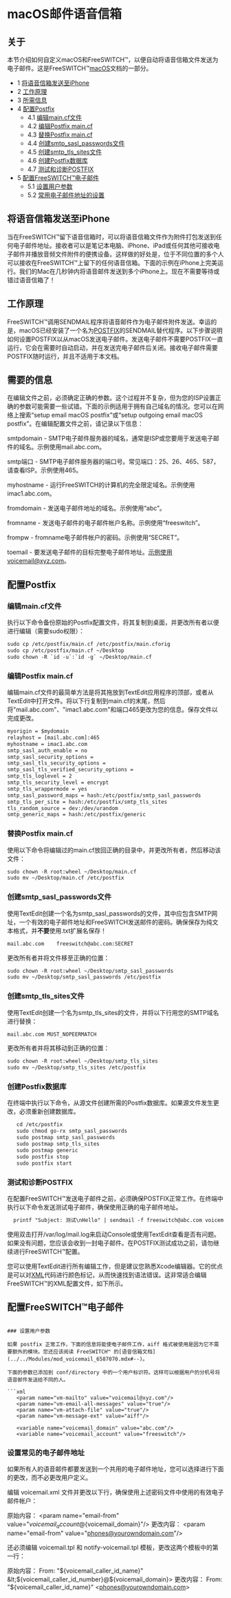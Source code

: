 # macOS邮件语音信箱

## 关于

本节介绍如何自定义macOS和FreeSWITCH™，以便自动将语音信箱文件发送为电子邮件。这是FreeSWITCH™[macOS](./index.mdx#about)文档的一部分。

* 1 [将语音信箱发送至iPhone](#email-voicemail-to-an-iphone)
* 2 [工作原理](#how-this-works)
* 3 [所需信息](#required-information)
* 4 [配置Postfix](#configuring-postfix)  
   * 4.1 [编辑main.cf文件](#editing-the-maincf-file)  
   * 4.2 [编辑Postfix main.cf](#edit-postfix-maincf)  
   * 4.3 [替换Postfix main.cf](#replace-postfix-maincf)  
   * 4.4 [创建smtp_sasl_passwords文件](#create-smtp_sasl_passwords-file)  
   * 4.5 [创建smtp_tls_sites文件](#create-smtp_tls_sites-file)  
   * 4.6 [创建Postfix数据库](#create-the-postfix-databases)  
   * 4.7 [测试和诊断POSTFIX](#test-and-diagnose-postfix)
* 5 [配置FreeSWITCH™电子邮件](#configure-freeswitch-email)  
   * 5.1 [设置用户参数](#setting-user-parameters)  
   * 5.2 [常用电子邮件地址的设置](#settings-for-common-email-address)

## 将语音信箱发送至iPhone

当在FreeSWITCH™留下语音信箱时，可以将语音信箱文件作为附件打包发送到任何电子邮件地址。接收者可以是笔记本电脑、iPhone、iPad或任何其他可接收电子邮件并播放音频文件附件的便携设备。这样做的好处是，位于不同位置的多个人可以接收在FreeSWITCH™上留下的任何语音信箱。下面的示例在iPhone上完美运行。我们的Mac在几秒钟内将语音邮件发送到多个iPhone上。现在不需要等待或错过语音信箱了！

## 工作原理

FreeSWITCH™调用SENDMAIL程序将语音邮件作为电子邮件附件发送。幸运的是，macOS已经安装了一个名为[POSTFIX](http://www.postfix.org/)的SENDMAIL替代程序。以下步骤说明如何设置POSTFIX以从macOS发送电子邮件。发送电子邮件不需要POSTFIX一直运行，它会在需要时自动启动，并在发送完电子邮件后关闭。接收电子邮件需要POSTFIX随时运行，并且不适用于本文档。

## 需要的信息

在编辑文件之前，必须确定正确的参数。这个过程并不复杂，但为您的ISP设置正确的参数可能需要一些试错。下面的示例适用于拥有自己域名的情况。您可以在网络上搜索“setup email macOS postfix”或“setup outgoing email macOS postfix”。在编辑配置文件之前，请记录以下信息：

smtpdomain - SMTP电子邮件服务器的域名，通常是ISP或您要用于发送电子邮件的域名。示例使用mail.abc.com。

smtp端口 - SMTP电子邮件服务器的端口号。常见端口：25、26、465、587，请查看ISP。示例使用465。

myhostname - 运行FreeSWITCH的计算机的完全限定域名。示例使用imac1.abc.com。

fromdomain - 发送电子邮件地址的域名。示例使用“abc”。

fromname - 发送电子邮件的电子邮件帐户名称。示例使用“freeswitch”。

frompw - fromname电子邮件帐户的密码。示例使用“SECRET”。

toemail - 要发送电子邮件的目标完整电子邮件地址。示例使用voicemail@xyz.com。

## 配置Postfix

### 编辑main.cf文件

执行以下命令备份原始的Postfix配置文件，将其复制到桌面，并更改所有者以便进行编辑（需要sudo权限）：

```xml
sudo cp /etc/postfix/main.cf /etc/postfix/main.cforig
sudo cp /etc/postfix/main.cf ~/Desktop
sudo chown -R `id -u`:`id -g` ~/Desktop/main.cf
```

### 编辑Postfix main.cf

编辑main.cf文件的最简单方法是将其拖放到TextEdit应用程序的顶部，或者从TextEdit中打开文件。将以下行复制到main.cf的末尾，然后将"mail.abc.com"、"imac1.abc.com"和端口465更改为您的信息。保存文件以完成更改。

```xml
myorigin = $mydomain
relayhost = [mail.abc.com]:465 
myhostname = imac1.abc.com
smtp_sasl_auth_enable = no
smtp_sasl_security_options =
smtp_sasl_tls_security_options =
smtp_sasl_tls_verified_security_options =
smtp_tls_loglevel = 2
smtp_tls_security_level = encrypt
smtp_tls_wrappermode = yes
smtp_sasl_password_maps = hash:/etc/postfix/smtp_sasl_passwords
smtp_tls_per_site = hash:/etc/postfix/smtp_tls_sites
tls_random_source = dev:/dev/urandom
smtp_generic_maps = hash:/etc/postfix/generic
```

### 替换Postfix main.cf

使用以下命令将编辑过的main.cf放回正确的目录中，并更改所有者，然后移动该文件：

```xml
sudo chown -R root:wheel ~/Desktop/main.cf 
sudo mv ~/Desktop/main.cf /etc/postfix
```

### 创建smtp_sasl_passwords文件

使用TextEdit创建一个名为smtp_sasl_passwords的文件，其中应包含SMTP网址，一个有效的电子邮件地址和FreeSWITCH发送邮件的密码。确保保存为纯文本格式，并**不要**使用.txt扩展名保存！

```xml
mail.abc.com    freeswitch@abc.com:SECRET
```

更改所有者并将文件移至正确的位置：

```xml
sudo chown -R root:wheel ~/Desktop/smtp_sasl_passwords
sudo mv ~/Desktop/smtp_sasl_passwords /etc/postfix
```

### 创建smtp_tls_sites文件

使用TextEdit创建一个名为smtp_tls_sites的文件，并将以下行用您的SMTP域名进行替换：

```xml
mail.abc.com MUST_NOPEERMATCH
```

更改所有者并将其移动到正确的位置：

```xml
sudo chown -R root:wheel ~/Desktop/smtp_tls_sites
sudo mv ~/Desktop/smtp_tls_sites /etc/postfix
```

### 创建Postfix数据库

在终端中执行以下命令，从源文件创建所需的Postfix数据库。如果源文件发生更改，必须重新创建数据库。

```xml
   cd /etc/postfix
   sudo chmod go-rx smtp_sasl_passwords
   sudo postmap smtp_sasl_passwords
   sudo postmap smtp_tls_sites
   sudo postmap generic
   sudo postfix stop
   sudo postfix start
```

### 测试和诊断POSTFIX

在配置FreeSWITCH™发送电子邮件之前，必须确保POSTFIX正常工作。在终端中执行以下命令发送测试电子邮件，确保使用正确的电子邮件地址。

```xml
  printf "Subject: 测试\nHello" | sendmail -f freeswitch@abc.com voicemail@xyz.com
```

使用双击打开/var/log/mail.log来启动Console或使用TextEdit查看是否有问题。如果没有问题，您应该会收到一封电子邮件。在POSTFIX测试成功之前，请勿继续进行FreeSWITCH™配置。

您可以使用TextEdit进行所有编辑工作，但是建议您熟悉Xcode编辑器。它的优点是可以对[XML](http://en.wikipedia.org/wiki/XML)代码进行颜色标记，从而快速找到语法错误。这非常适合编辑FreeSWITCH™的XML配置文件，如下所示。

## 配置FreeSWITCH™电子邮件
```

### 设置用户参数

如果 postfix 正常工作，下面的信息将能使电子邮件工作，aiff 格式被使用是因为它不需要额外的模块。您还应该阅读 FreeSWITCH™ 的[语音信箱文档](../../Modules/mod_voicemail_6587070.mdx#--)。

下面的参数已添加到 conf/directory 中的一个用户标识符。这样可以根据用户的分机号将语音邮件发送给不同的人。

```xml
   <param name="vm-mailto" value="voicemail@xyz.com"/>
   <param name="vm-email-all-messages" value="true"/>
   <param name="vm-attach-file" value="true"/>
   <param name="vm-message-ext" value="aiff"/>

   <variable name="voicemail_domain" value="abc.com"/>
   <variable name="voicemail_account" value="freeswitch"/>
```

### 设置常见的电子邮件地址

如果所有人的语音邮件都要发送到一个共用的电子邮件地址，您可以选择进行下面的更改，而不必更改用户定义。

编辑 voicemail.xml 文件并更改以下行，确保使用上述密码文件中使用的有效电子邮件帐户：

   原始内容：   &lt;param name="email-from" value="${voicemail_account}@${voicemail_domain}"/>
   更改内容：   &lt;param name="email-from" value="phones@yourowndomain.com"/>

还必须编辑 voicemail.tpl 和 notify-voicemail.tpl 模板，更改这两个模板中的第一行：

   原始内容：   From: "${voicemail_caller_id_name}" &lt;${voicemail_caller_id_number}@${voicemail_domain}>
   更改内容：   From: "${voicemail_caller_id_name}" &lt;phones@yourowndomain.com>